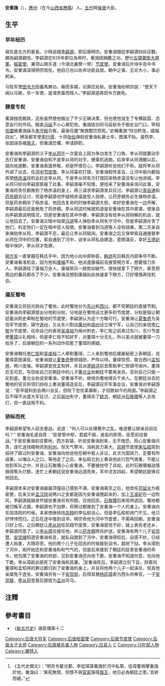 '''安重誨'''（{{bd|？||931年|catIdx=A}}{{executed}}），[[应州_(后唐)|應州]]（在今[[山西省|山西省]][[應縣|應縣]]）人。[[五代|五代]]時[[後唐|後唐]]大臣。
== 生平 ==
=== 早年经历 ===
祖先是北方的豪長。少時追隨[[李嗣源|李嗣源]]，即后唐明宗。安重诲隨從李嗣源四处征戰，頗為嗣源親信。李嗣源在926年即位為帝时，重誨因拥戴之功，歷仕[[左領軍衛大將軍|左領軍衛大將軍]]、[[樞密使|樞密使]]，兼领山南东道（今湖北襄樊一带）[[节度使|节度使]]。安重诲后升侍中及中书令。安重诲深得明宗信任，他自已也以佐命功臣自居。朝中之事，无论大小，事必躬亲。

马牧军使[[田令方|田令方]]因養馬無功，瘠而多斃，论罪应处斩。安重海劝明宗說：“使天下闻以马故，杀一军使，是谓贵畜而贱人。”李嗣源遂將田令方赦免。
=== 肆意专权 ===
重誨独揽朝政，这些虽然使他做出了不少正确决策，但也使他滋生了专横跋扈、恣意妄行的作风。殿直[[马延|马延]]不小心冒犯他，重誨拔剑将马延斩杀于御史台门口，宰相[[任圜|任圜]]被重誨誣与[[朱守殷|朱守殷]]合叛，最後任圜“聚族酣饮而死。”史稱重誨“恃功矜宠，威福自出”。捧圣都军使[[李行德|李行德]]、十将[[张俭|张俭]]弹劾安重诲私募士卒，图谋不轨。虽然李、张因诬告被[[族灭|族灭]]，但重誨恐懼，申请辞职。

安重诲和李嗣源的义子[[李从珂|李从珂]]在一次宴会上因为争功发生了口角，李从珂就要动手去打安重诲，安重诲自知不是李从珂的对手，便乘机逃脱。后来李从珂酒醒以后，就向他道歉，安重诲表面恭敬，却是怀恨在心。李嗣源听说他们不和，就将李从珂外调了出去，任[[河中节度使|河中节度使]]。李从珂喜欢打猎，安重诲假传圣旨，让河中衙内都指挥使[[杨彦温|杨彦温]]找机会赶走李从珂，于是李从珂有次打猎回来杨彦温没有让他进城。李从珂只好向李嗣源禀报了此事，李嗣源毫不知情，便找来了安重诲来询问此事，安重诲将责任都推到了杨彦温的身上，再三请求李嗣源发兵征讨。李嗣源让[[索自通|索自通]]和[[药彦稠|药彦稠]]去征讨，但是李嗣源也怀疑杨彦温是受人指使，让药彦稠务必生擒杨彦温。但是药彦稠杀了杨彦温，他回去复命的时候李嗣源大怒，幸好安重诲在一边开解，李嗣源最后还是赦免了药彦稠。李从珂这时候就知道是安重诲在其中密谋，想亲自向李嗣源说明情况，但是安重诲在其中作梗，李嗣源没有给李从珂辩解的机会，就让他回去了。安重诲又暗中指使[[冯道|冯道]]等人弹劾李从珂失守河中，但是李嗣源斥责了他们，料定他们一定在暗中受人指使。安重诲看到冯道等人没有结果，第二天亲自来弹劾李从珂，李嗣源不忍，最后让李从珂赋闲。安重诲之后又保举索自通接替李从珂在河中的位置，索自通到了河中，说李从珂私自建造，意图谋反，幸好[[王德妃|王德妃]]暗中保护，李从珂才免罪。

[[朔方军|朔方军]]一直掌握在韩氏手中，因为地小向中原称臣，[[韩逊|韩逊]]死后韩氏内部争夺不断。安重诲看准机会，因为他和[[康福|康福]]不和，他派遣康福前去接管朔方军，想要借刀杀人。李嗣源给了康福万余人，康福带兵一路势如破竹，很快就拿下了朔方，甚至把周边的番兵都杀了不少。安重诲没想到康福如此快速拿下朔方，只好慢慢再找机会。

=== 逼反蜀地 ===
安重诲又将目光转向了蜀地，此时蜀地分为[[东川|东川]]和[[西川|西川]]，都不受朝廷的直接节制。安重诲向李嗣源提出分地和分权，分地是在蜀地设立更多的节度使，分权是指让朝廷委派刺史牵制在蜀地的节度使，李嗣源认为这个方略可行。安重诲让[[夏鲁奇|夏鲁奇]]为吴信军节度使，镇守[[遂州|遂州]]，又从东川割出[[果州|果州]]和[[阆州|阆州]]设立保宁军，让自己的亲信[[李仁矩|李仁矩]]为节度使，任命自己的表哥[[吴虔裕|吴虔裕]]为绵州刺史。李仁矩之前来过东川，东川节度使[[董璋|董璋]]以礼相待，但是李仁矩不知好歹，对董璋十分无礼，所以差点就被董璋一刀给杀了，后唐朝廷的一系列动作招惹了董璋的猜疑。

安重诲嘱托[[李仁矩|李仁矩]]和[[吴虔裕|吴虔裕]]二人牵制董璋，二人来到蜀地后屡屡秘密上表朝廷，说董璋意图谋反。安重诲就让[[夏鲁奇|夏鲁奇]]整顿城防，严阵以待。董璋惊慌，联合西川[[孟知祥|孟知祥]]，两川发难。李嗣源安抚孟知祥，并且派遣[[姚洪|姚洪]]前去帮助李仁矩镇守阆州，董璋忍无可忍，写信给自己在朝廷中的儿子[[董光业|董光业]]劝朝廷不要再发兵，否则自己只能一反到底。董光业劝说安重诲，安重诲不听，继续向蜀地增兵千余人。在朝廷派去的蜀地的官员将领们纷纷上奏说董璋造反后，李嗣源召开军事会议，安重诲对李嗣源说：“臣早就料到会两川会反，但陛下您优柔寡断，才招致如今的局面。”李嗣源之后不得不派遣大军征讨，之后[[阆州|阆州]]失守，董璋杀了[[姚洪|姚洪]]，朝廷派[[石敬瑭|石敬瑭]]等人去攻打，但一直战局不利。

===骄纵而死===
李嗣源希望有人前去督战，说道：“何人可以处理蜀中之乱，难道要让朕亲自前往吗？” 安重诲毛遂自荐：“臣掌管中枢，君威不振，是臣的职责，臣愿前往督战。”于是安重诲前往蜀地，西方各镇，听说安重诲到来，无不惶恐，担心安重诲问责，连忙送钱粮物资到[[利州|利州]]。但天气寒冷，消耗民力甚大。[[凤翔|凤翔]]节度使[[朱弘昭|朱弘昭]]周到招待了路过的安重诲，安重诲向他说他在朝中惹人非议，此次为国效力，定要有所成果，以堵众人之口。等他走了之后，朱弘昭立刻上奏说他此行怨气很重，不能让他到军队之中，并且让石敬瑭小心安重诲，不要被他夺了兵权。此时石敬瑭被战情搞得焦头烂额，连忙上表朝廷说安重诲远道而来，军中流言四起，希望朝廷能够召他回去。

李嗣源本来对安重诲屡屡顶撞自己感到不满，安重诲离京之后，他改任[[范延光|范延光]]为枢密使，后来又听[[孟汉琼|孟汉琼]]说两川之变都是因为安重诲搅起来的，加上[[王淑妃|王淑妃]]在一边吹风，李嗣源就越发怀疑安重诲另有所图，召他回京。[[石敬瑭|石敬瑭]]后来班师逃回，蜀地都被归叛军占据，李嗣源也不加罪，将罪过都推到了安重诲一个人的身上。安重诲向东回洛阳的时候，本来想继续找[[凤翔|凤翔]]的李弘昭谈心，但是李弘昭却闭门不见，他只好悻悻而归。之后在途中接到诏书，明宗命他为河中节度使，不需再回朝，安重诲只好上任。之后朝廷让[[李从珂|李从珂]]任凤翔节度使，安重诲感觉不妙，就上表告老还乡，李嗣源同意了，让[[李从璋|李从璋]]去接任他，并让[[药彦稠|药彦稠]]带兵护送。安重诲有两个儿子[[安崇赞|安崇赞]]、[[安崇绪|安崇绪]]知道安重诲有变，就私自跑到了河中，安重诲得知后，自感不妙，已经遭人陷害，大限将至。他的两个儿子在回去的时候接到诏书，就地下狱。李从璋到了河中，刚开始还和安重诲和和气气的，但是后来接到了朝廷的捉拿安重诲的命令，他包围了安重诲的府邸，见到安重诲还向他下跪，安重诲不知道何意，也向他下跪，李从璋趁此砸死了安重诲和其妻。<ref>《五代史闕文》：“明宗令翟光鄴、李從璋誅重誨於河中私第，從璋奮楇擊重誨於地，重誨曰：‘某死無恨，但恨不與[[官家|官家]]誅得[[李從珂|潞王]]，他日必為朝廷之患。’言終而絕。”</ref>安重诲死后，李嗣源立刻下旨，将离间董璋和孟知祥的罪过都归到了安重诲的身上，并且将他两个儿子一起诛杀，但其他亲属免于连坐。安重诲另有一子[[安崇勋|安崇勋]]，后得其舅[[杨廷璋_(宋)|杨廷璋]]表为西头供奉官。一子[[安崇替|安崇替]]，[[李从珂|李从珂]]登基后提拔为[[孟州|孟州]]司马。

==注釋==
<references/>

==參考書目==
* 《[[新五代史|新五代史]]》唐臣傳第十二

[[Category:后唐大将军|Category:后唐大将军]]
[[Category:后唐枢密使|Category:后唐枢密使]]
[[Category:后唐节度使|Category:后唐节度使]]
[[Category:后唐太子太师|Category:后唐太子太师]]
[[Category:后唐被杀害人物|Category:后唐被杀害人物]]
[[Category:应县人|Category:应县人]]
[[Category:安姓|C]]
[[Category:沙陀部人物|Category:沙陀部人物]]
[[Category:粟特人|Category:粟特人]]